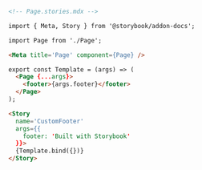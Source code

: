 ```md
<!-- Page.stories.mdx -->

import { Meta, Story } from '@storybook/addon-docs';

import Page from './Page';

<Meta title='Page' component={Page} />

export const Template = (args) => (
  <Page {...args}>
    <footer>{args.footer}</footer>
  </Page>
);

<Story 
  name='CustomFooter' 
  args={{ 
    footer: 'Built with Storybook'
  }}>
  {Template.bind({})}
</Story>
```